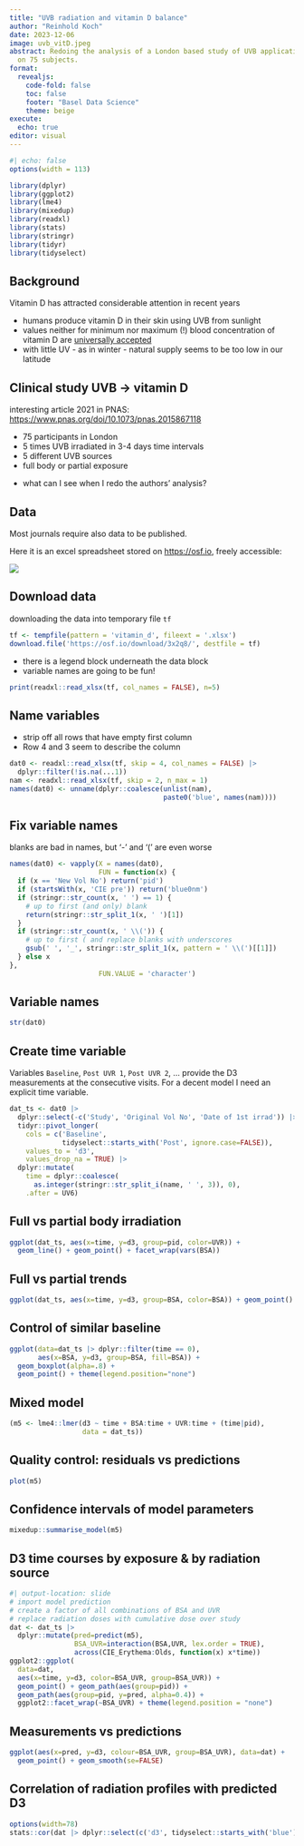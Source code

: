 ```yaml
---
title: "UVB radiation and vitamin D balance"
author: "Reinhold Koch"
date: 2023-12-06
image: uvb_vitD.jpeg
abstract: Redoing the analysis of a London based study of UVB application in winter
  on 75 subjects.
format:
  revealjs:
    code-fold: false
    toc: false
    footer: "Basel Data Science"
    theme: beige
execute: 
  echo: true
editor: visual
---
```


```r
#| echo: false
options(width = 113)

library(dplyr)
library(ggplot2)
library(lme4)
library(mixedup)
library(readxl)
library(stats)
library(stringr)
library(tidyr)
library(tidyselect)
```

## Background

Vitamin D has attracted considerable attention in recent years

::: incremental
-   humans produce vitamin D in their skin using UVB from sunlight
-   values neither for minimum nor maximum (!) blood concentration of vitamin D are [universally accepted](https://ods.od.nih.gov/factsheets/VitaminD-HealthProfessional/ "NIH recommendation")
-   with little UV - as in winter - natural supply seems to be too low in our latitude
:::

## Clinical study UVB -\> vitamin D

::: incremental
interesting article 2021 in PNAS: <https://www.pnas.org/doi/10.1073/pnas.2015867118>

::: incremental
-   75 participants in London
-   5 times UVB irradiated in 3-4 days time intervals
-   5 different UVB sources
-   full body or partial exposure
:::

-   what can I see when I redo the authors' analysis?
:::

## Data

Most journals require also data to be published.

Here it is an excel spreadsheet stored on <https://osf.io>, freely accessible:

![](pnas_xlsx.jpg){fig-align="center"}

## Download data {.smaller}

downloading the data into temporary file `tf`

```r
tf <- tempfile(pattern = 'vitamin_d', fileext = '.xlsx')
download.file('https://osf.io/download/3x2q8/', destfile = tf)
```

-   there is a legend block underneath the data block
-   variable names are going to be fun!

```r
print(readxl::read_xlsx(tf, col_names = FALSE), n=5)
```

## Name variables

-   strip off all rows that have empty first column
-   Row 4 and 3 seem to describe the column

```r
dat0 <- readxl::read_xlsx(tf, skip = 4, col_names = FALSE) |>
  dplyr::filter(!is.na(...1))
nam <- readxl::read_xlsx(tf, skip = 2, n_max = 1)
names(dat0) <- unname(dplyr::coalesce(unlist(nam),
                                      paste0('blue', names(nam))))
```

## Fix variable names

blanks are bad in names, but '-' and '(' are even worse

```r
names(dat0) <- vapply(X = names(dat0),
                      FUN = function(x) {
  if (x == 'New Vol No') return('pid')
  if (startsWith(x, 'CIE pre')) return('blue0nm')
  if (stringr::str_count(x, ' ') == 1) {
    # up to first (and only) blank
    return(stringr::str_split_1(x, ' ')[1])
  }
  if (stringr::str_count(x, ' \\(')) {
    # up to first ( and replace blanks with underscores
    gsub(' ', '_', stringr::str_split_1(x, pattern = ' \\(')[[1]])
  } else x
},
                      FUN.VALUE = 'character')
```

## Variable names {.smaller}

```r
str(dat0)
```

## Create time variable

Variables `Baseline`, `Post UVR 1`, `Post UVR 2`, ... provide the D3 measurements at the consecutive visits. For a decent model I need an explicit time variable.

```r
dat_ts <- dat0 |>
  dplyr::select(-c('Study', 'Original Vol No', 'Date of 1st irrad')) |>
  tidyr::pivot_longer(
    cols = c('Baseline',
             tidyselect::starts_with('Post', ignore.case=FALSE)),
    values_to = 'd3',
    values_drop_na = TRUE) |> 
  dplyr::mutate(
    time = dplyr::coalesce(
      as.integer(stringr::str_split_i(name, ' ', 3)), 0),
    .after = UV6)
```

## Full vs partial body irradiation

```r
ggplot(dat_ts, aes(x=time, y=d3, group=pid, color=UVR)) +
  geom_line() + geom_point() + facet_wrap(vars(BSA))
```

## Full vs partial trends

```r
ggplot(dat_ts, aes(x=time, y=d3, group=BSA, color=BSA)) + geom_point() + geom_smooth(method = lm)
```

## Control of similar baseline

```r
ggplot(data=dat_ts |> dplyr::filter(time == 0),
       aes(x=BSA, y=d3, group=BSA, fill=BSA)) +
  geom_boxplot(alpha=.8) +
  geom_point() + theme(legend.position="none")
```

## Mixed model

```r
(m5 <- lme4::lmer(d3 ~ time + BSA:time + UVR:time + (time|pid),
                  data = dat_ts))
```

## Quality control: residuals vs predictions

```r
plot(m5)
```

## Confidence intervals of model parameters

```r
mixedup::summarise_model(m5)
```

## D3 time courses by exposure & by radiation source

```r
#| output-location: slide
# import model prediction
# create a factor of all combinations of BSA and UVR
# replace radiation doses with cumulative dose over study
dat <- dat_ts |>
  dplyr::mutate(pred=predict(m5),
                BSA_UVR=interaction(BSA,UVR, lex.order = TRUE),
                across(CIE_Erythema:Olds, function(x) x*time))
ggplot2::ggplot(
  data=dat,
  aes(x=time, y=d3, color=BSA_UVR, group=BSA_UVR)) +
  geom_point() + geom_path(aes(group=pid)) + 
  geom_path(aes(group=pid, y=pred, alpha=0.4)) +
  ggplot2::facet_wrap(~BSA_UVR) + theme(legend.position = "none")
```

## Measurements vs predictions

```r
ggplot(aes(x=pred, y=d3, colour=BSA_UVR, group=BSA_UVR), data=dat) +
  geom_point() + geom_smooth(se=FALSE)
```

## Correlation of radiation profiles with predicted D3

```r
options(width=78)
stats::cor(dat |> dplyr::select(c('d3', tidyselect::starts_with('blue'))))
```
